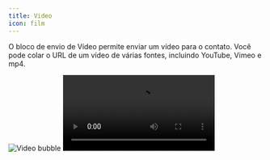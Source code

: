 ```yaml
---
title: Video
icon: film
---
```


O bloco de envio de Vídeo permite enviar um vídeo para o contato. Você pode colar o URL de um vídeo de várias fontes, incluindo YouTube, Vimeo e mp4.

<Tabs>
  <Tab title="Fluxo">
    <Frame style={{ maxWidth: '400px' }}>
      <img
        src="/images/blocks/outputs/video.png"
        alt="Video bubble"
        className="rounded-lg"
      />
    </Frame>
  </Tab>
  <Tab title="Conversa">
    <video
      controls
      autoPlay
      className="rounded-lg"
      src="/images/blocks/outputs/video-chat.mp4"
    ></video>
  </Tab>
</Tabs>
